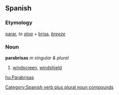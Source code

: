 ==Spanish==
===Etymology===
[[parar]], ''to [[stop]]'' + [[brisa]], ''[[breeze]]''

===Noun===
'''parabrisas''' ''m singular & plural''

# [[windscreen]], [[windshield]]


[[Category:Spanish verb plus plural noun compounds]]

[[hu:Parabrisas]]